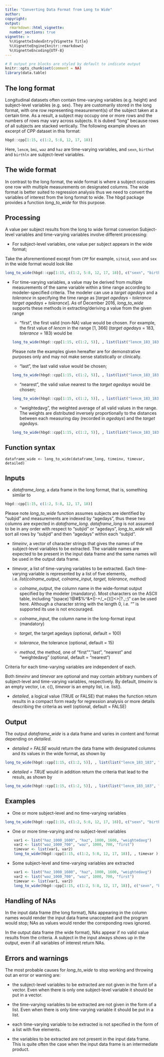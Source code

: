```yaml
---
title: "Converting Data Format from Long to Wide"
author: 
copyright:
output:
  rmarkdown::html_vignette:
  number_sections: true
vignette: >
  %\VignetteIndexEntry{Vignette Title}
  %\VignetteEngine{knitr::rmarkdown}
  %\VignetteEncoding{UTF-8}
---
```


```r
# R output pre blocks are styled by default to indicate output
knitr::opts_chunk$set(comment = NA)
library(data.table)
```

## The long format
Longitudinal datasets often contain time-varying variables (e.g. height) and subject-level variables (e.g. sex). They are customarily stored in the long format, with one row representing measurement(s) of the subject taken at a certain time. As a result, a subject may occupy one or more rows and the numbers of rows may vary across subjects. It is dubed "long" because rows of all subjects are stacked vertically. The following example shows an excerpt of CPP dataset in this format:


```r
hbgd::cpp[1:15, c(1:2, 5:8, 12, 17, 18)]
```

Here, `lencm`, `bmi`, `waz` and `haz` are time-varying variables, and `sexn`, `birthwt` and `birthln` are subject-level variables.

## The wide format
In contrast to the long format, the wide format is where a subject occupies one row with multiple measurements on designated columns. The wide format is better suited to regression analysis thus we need to convert the variables of interest from the long format to wide. The hbgd package provides a function *long_to_wide* for this purpose.

## Processing
A value per subject results from the long to wide format converion Subject-level variables and time-varying variables involve different processing:

* For subject-level variables, one value per subject appears in the wide format;

Take the aforementioned except from `CPP` for example, `siteid`, `sexn` and `sex` in the wide format would look like

```r
long_to_wide(hbgd::cpp[1:15, c(1:2, 5:8, 12, 17, 18)], c("sexn", "birthwt", "birthlen"))
```

* For time-varying variables, a value may be derived from multiple measurements of the same variable within a time range according to modeler-specified criteria. The modeler can use a *target agedays* and a *tolerance* in specifying the time range as [*target agedays - tolerance* *target agedays + tolerance*]. As of December 2016, *long_to_wide* supports these methods in extracting/deriving a value from the given range
  
  + "first", the first valid (non-NA) value would be chosen. For example, the first value of *lencm* in the range [1, 366] (*target agedays* = 183, *tolerance* = 183) would be
```r
long_to_wide(hbgd::cpp[1:15, c(1:2, 5)], , list(list("lencm_183_183", "lencm", 183, 183, "first")))
```
Please note the examples given hereafter are for demonstrative purposes only and may not make sense statistically or clinically. 

  + "last", the last valid value would be chosen;
```r
long_to_wide(hbgd::cpp[1:15, c(1:2, 5)], , list(list("lencm_183_183", "lencm", 183, 183, "last")))
```

  + "nearest", the valid value nearest to the *target agedays* would be chosen;
```r
long_to_wide(hbgd::cpp[1:15, c(1:2, 5)], , list(list("lencm_183_183", "lencm", 183, 183, "nearest")))
```

  + "weightedavg", the weighted average of all valid values in the range. The weights are distributed inversely proportionally to the distances between each measuring day (recorded in *agedays*) and the *target agedays*.
```r
long_to_wide(hbgd::cpp[1:15, c(1:2, 5)], , list(list("lencm_183_183", "lencm", 183, 183, "weightedavg")))
```

## Function syntax
`dataframe_wide <- long_to_wide(dataframe_long, timeinv, timevar, detailed)`

## Inputs
* *dataframe_long*, a data frame in the long format, that is, something similar to 
```r
hbgd::cpp[1:15, c(1:2, 5:8, 12, 17, 18)]
```

Please note *long_to_wide* function assumes subjects are identified by "subjid" and measurements are indexed by "agedays", thus these two columns are expected in *dataframe_long*. *dataframe_long* is not assumed to be in any order with respect to "subjid" or "agedays", *long_to_wide* will sort all rows by "subjid" and then "agedays" within each "subjid".

* *timeinv*, a vector of character strings that gives the names of the subject-level variables to be extracted. The variable names are expected to be present in the input data frame and the same names will be used in the output data frame.  

* *timevar*, a list of time-varying variables to be extracted. Each time-varying variable is represented by a list of five elements, i.e. *list(colname_output, colname_input, target, tolerance, method)*
    + *colname_output*, the column name in the wide-format output specified by the modeler (mandatory). Most characters on the ASCII table, including "(space)`!@#$%^&*()-+/_={}[]<>|?.,:;\\" can be used here. Although a character string with the length 0, i.e. "" is supported its use is not encouraged.
    
    + *colname_input*, the column name in the long-format input (mandatory)
    
    + *target*, the target agedays (optional, default = 100)
    
    + *tolerance*, the tolerance (optional, default = 15)
    
    + *method*, the method, one of "first"", "last", "nearest" and "weightedavg" (optional, default = "nearest")

Criteria for each time-varying variables are independent of each.

Both *timeinv* and *timevar* are optional and may contain arbitrary numbers of subject-level and time-varying variables, respectively. By default, *timeinv* is an empty vector, i.e. c(), *timevar* is an empty list, i.e. list().

* *detailed*, a logical value (TRUE or FALSE) that makes the function return results in a compact form ready for regression analysis or more details describing the criteria as well (optional, default = FALSE)

## Output
The output *dataframe_wide* is a data frame and varies in content and format depending on *detailed*.

* *detailed = FALSE* would return the data frame with designated columns and its values in the wide format, as shown by
```r
long_to_wide(hbgd::cpp[1:15, c(1:2, 5)], , list(list("lencm_183_183", "lencm", 183, 183, "last")))
```

* *detailed = TRUE* would in addition return the criteria that lead to the resuls, as shown by
```r
long_to_wide(hbgd::cpp[1:15, c(1:2, 5)], , list(list("lencm_183_183", "lencm", 183, 183, "last")), detailed = T)
```

## Examples
* One or more subject-level and no time-varying variables
```r
long_to_wide(hbgd::cpp[1:15, c(1:2, 5:8, 12, 17, 18)], c("sexn", "birthwt", "birthlen"), )
```

* One or more time-varying and no subject-level variables
```r
    var1 <- list("haz_1000_1600", "haz", 1000, 1600, "weightedavg")
    var2 <- list("waz_1000_700", "waz", 1000, 700, "first")
    timevar <- list(var1, var2)
    long_to_wide(hbgd::cpp[1:15, c(1:2, 5:8, 12, 17, 18)], , timevar )
```

* Some subject-level and time-varying variables are extracted 
```r
    var1 <- list("haz_1000_1600", "haz", 1000, 1600, "weightedavg")
    var2 <- list("waz_1000_700", "waz", 1000, 700, "first")
    timevar <- list(var1, var2)
    long_to_wide(hbgd::cpp[1:15, c(1:2, 5:8, 12, 17, 18)], c("sexn", "birthwt", "birthlen"), timevar, T )
```


## Handling of NAs

In the input data frame (the long format), NAs appearing in the column names would render the input data frame unaccepted and the program would stop; NAs as values would render the correponding rows ignored.

In the output data frame (the wide format), NAs appear if no valid value results from the criteria. A subject in the input always shows up in the output, even if all variables of interest return NAs. 

## Errors and warnings

The most probable causes for *long_to_wide* to stop working and throwing out an error or warning are:

* the subject-level variables to be extracted are not given in the form of a vector. Even when there is only one subject-level variable it should be put in a vector.

* the time-varying variables to be extracted are not given in the form of a list. Even when there is only time-varying variable it should be put in a list.

* each time-varying variable to be extracted is not specified in the form of a list with five elements.

* the variables to be extracted are not present in the input data frame. This is quite often the case when the input data frame is an intermediate product.
